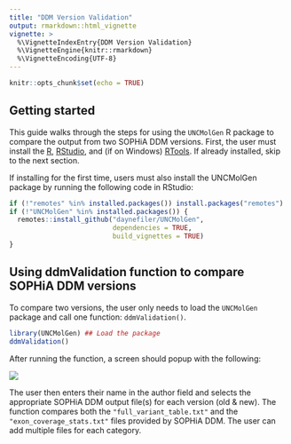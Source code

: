 ```yaml
---
title: "DDM Version Validation"
output: rmarkdown::html_vignette
vignette: >
  %\VignetteIndexEntry{DDM Version Validation}
  %\VignetteEngine{knitr::rmarkdown}
  %\VignetteEncoding{UTF-8}
---
```


```r
knitr::opts_chunk$set(echo = TRUE)
```

## Getting started

This guide walks through the steps for using the `UNCMolGen` R package to compare the output from two SOPHiA DDM versions. 
First, the user must install the [R](https://cran.r-project.org), [RStudio](https://www.rstudio.com), and (if on Windows) [RTools](https://cran.r-project.org/bin/windows/Rtools/). 
If already installed, skip to the next section.

If installing for the first time, users must also install the UNCMolGen package by running the following code in RStudio:

```r
if (!"remotes" %in% installed.packages()) install.packages("remotes")
if (!"UNCMolGen" %in% installed.packages()) {
  remotes::install_github("daynefiler/UNCMolGen", 
                          dependencies = TRUE, 
                          build_vignettes = TRUE)
} 
```

## Using ddmValidation function to compare SOPHiA DDM versions

To compare two versions, the user only needs to load the `UNCMolGen` package and call one function: `ddmValidation()`. 

```r
library(UNCMolGen) ## Load the package
ddmValidation()
```

After running the function, a screen should popup with the following:

![](images/ddmValidation-blank.png)

The user then enters their name in the author field and selects the appropriate SOPHiA DDM output file(s) for each version (old & new).
The function compares both the `"full_variant_table.txt"` and the `"exon_coverage_stats.txt"` files provided by SOPHiA DDM.
The user can add multiple files for each category.


